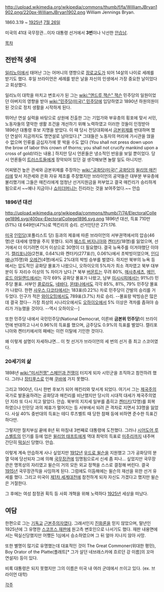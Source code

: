 http://upload.wikimedia.org/wikipedia/commons/thumb/f/fa/WilliamJBryan1902.png/220px-WilliamJBryan1902.png
William Jennings Bryan.

1860.3.19 ~ [[1925년]] [[7월 26일]]

미국의 41대 국무장관...이자 대통령 선거에서 '''3번'''이나 낙선한 [[안습]]남.

[[목차]]

== 전반적 생애 ==
[[일리노이]]에서 태어난 그는 어머니의 영향으로 [[장로교]]도가 되어 14살의 나이로 세례를 받기도 했다. 후일 브라이언은 세례를 받은 날을 자신의 인생에서 가장 중요한 날이었다고 회상했다.

일리노이 대학을 마치고 변호사가 된 그는 [[wiki:"앤드루 잭슨" 잭슨]] 민주당의 일원이었던 아버지의 영향을 받아 [[wiki:"민주당(미국)" 민주당]]에 입당하였고 1890년 하원의원이 된 것으로 정치 생활을 시작하게 된다.

뛰어난 연설 실력을 바탕으로 상원에 진출한 그는 기업가와 부유층의 횡포에 맞서 서민, 노동자들의 열악한 생활 조건을 개선하기 위해 노력하였고 이러한 것들이 인정받아 1896년 대통령 후보 지명을 받았다. 이 때 당시 전당대회에서 [[금본위제]]를 반대하며 했던 연설이 지금까지도 명연설로 남아있다.[* 그대들은 노동자의 머리에 가시관을 얹을 수 없으며 인류를 금십자가에 못 박을 수도 없다 (You shall not press down upon the brow of labor this crown of thorns; you shall not crucify mankind upon a cross of gold)!라는 내용.] 하지만 당시 언론들은 냉소적인 반응을 보일 뿐이었다. 당시 언론들이 [[트러스트]]들에게 장악되어 있던 걸 생각해보면 놀랄 일도 아니지만.

어찌됐건 높은 관세와 금본위제를 주장하는 [[wiki:"공화당(미국)" 공화당]]의 [[윌리엄 매킨리]]에 맞서 저관세와 은화 자유 제조를 주장했지만 브라이언의 공약들은 대부분 부유층에 불리했기에 그들은 매킨리에게 엄청난 선거지원금을 퍼부었고 결국 매킨리가 승리하게 됨으로서 ~~예나 지금이나 [[쇼미더머니]]는 진리라는 것을 보여주었다.~~ 안습

=== 1896년 대선 ===
http://upload.wikimedia.org/wikipedia/commons/thumb/7/74/ElectoralCollege1896.svg/400px-ElectoralCollege1896.svg.png
1896년 대선, 득표 710만(51%) 대 649만(47%)로 멕킨리의 승리. 선거인단은 271:176. 

[[미국]] [[인민당]](포퓰리스트 당) 등과의 제휴에 따른 브라이언의 서부권역에서의 압승(46명)은 대세에 영향을 주지 못했다. 되려 [[웨스트 버지니아]]와 [[켄터키]](18명)를 잃었으며, 선거에서 더 이기려면 이거 이상으로 30명이 더 필요했다. 결국 뉴욕주를 이겨야했단 이야기. [[캘리포니아]](2천표, 0.64%)와 켄터키(277표(!), 0.06%)에서 초박빙이었으며, [[인디애나]](15명)와 [[오레건]](4명)에서도 2%대의 박빙 승부를 벌였다. 하지만 북부의 뉴욕 등에서는 압도적인 공화당 몰표가 나왔으니, 오하이오의 5%차가 최소 격차였고 북부 대부분이 두 자리수 이상의 % 차이가 났다.[* 북부 [[버몬트]]는 무려 80%, [[매사추세츠]], [[메인]], [[로드 아일랜드]]에서는 각각 69% 공화당 몰표가 나왔고, 남부 [[미시시피]]에서는 91%(!) 민주당 몰표. 서부인 [[콜로라도]], [[네바다]], [[몬태나]]에서도 각각 85%, 81%, 79% 민주당 몰표가 나왔다. 한편 [[사우스 다코타]]에서는 183표(0.22%) 차로 민주당이 간발의 승리를 거두었다. 인구가 적은 [[와이오밍]]에서도 789표(3.7%) 차로 승리. --몰표랑 박빙승은 많은데 결국 졌다-- 가장 최상의 시나리오에서도 [[오하이오]]에서 5% 이상은 격차를 좁혀야 승리가 가능했을 것이다. --역시 오하이오--] 

또한 민주당 내에서 국민민주당(National Democrat, 이른바 '''금본위 민주당''')이 브라이언에 반대하고 나서 0.96%의 득표를 했으며, 금주당도 0.9%의 득표를 벌었다. 캘리포니아와 켄터키에서의 패배는 이런 이탈에 기인한 것이다. 

왜 이렇게 설명이 자세하냐면... 이 첫 선거가 브라이언의 세 번의 선거 중 최고 스코어였다.  

=== 20세기의 삶 ===
1898년 [[wiki:"미서전쟁" 스페인과 전쟁]]이 터지게 되자 시민군을 조직하고 참전하려 했다. 그러나 [[장티푸스]]로 인해 [[쿠바]]에 가지 못했다.

그리고 1900년, 다시 한번 후보가 되어 매킨리와 맞서게 되었다. 여기서 그는 [[제국주의]] 국가로 발돋움하려는 공화당과 매킨리를 비난했지만 당시의 시대적 대세가 제국주의였던 지라 또 다시 지고 말았다. 안습. 북부의 지지세 일부를 좁히고 [[켄터키]](12명)를 회복하였으나 인민당 과의 제휴가 멀어지는 등 서부에서 되려 큰 격차로 지면서 33명을 잃었다. 사실 40% 중반대의 득표는 테디 루즈벨트 때 당한 참패 등에 비하면 준수한 득표긴 하다만.  

그렇지만 절치부심 끝에 8년 뒤 마침내 3번째로 대통령에 도전했다. 그러나 [[시어도어 루스벨트]]의 인기를 등에 업은 [[윌리엄 태프트]]에게 역대 최악의 득표로 [[미주리]]까지 내주며 간단히 [[떡실신]] 당했다. 안습.

이렇게 계속 안습하게 사나 싶었지만 [[1912년]] [[우드로 윌슨]]을 지원했고 그가 공화당의 분열 덕에 당선되자 그에 의해 [[국무장관]]에 임명됨으로서 신세 좀 피나... 싶었지만 국무장관은 명목상의 자리였고 윌슨이 거의 모든 외교 정책을 스스로 결정해 버린다. 결국 [[1915년]] 국무장관직을 사임하게 된다. 그럼에도 이듬해에는 윌슨의 재선을 위한 선거 유세를 했다. 그리고 미국이 [[제1차 세계대전]]에 참전하게 되자 자신도 가겠다고 했지만 윌슨은 거절한다.

그 후에는 여성 참정권 획득 등 사회 개혁을 위해 노력하다 [[1925년]] 세상을 떠났다.

== 여담 ==
한편으로 그는 [[기독교]] [[근본주의]]자였다. 그래서인지 [[진화론]]을 믿지 않았으며, 말년인 1925년에 그 유명한 [[스코프스 재판]]에 원고측 변호인으로 나서기도 했다. 재판 내용면에서는 떡실신당했지만 어쨌든 1심에서 승소하였으며 그 뒤 얼마 지나지 않아 사망.

또한 별명이 많기로 유명했는데 대표적인 것이 The Great Commoner(위대한 평민), Boy Orator of the Platte(플래트[* 그가 살던 네브래스카에 흐르던 강 이름]의 꼬마 연설자) 등이 있다.

비록 대통령은 되지 못했지만 그의 이름은 미국 내 여러 군데에서 쓰이고 있다. (ex. 브라이언 대학)

[[각주]]
